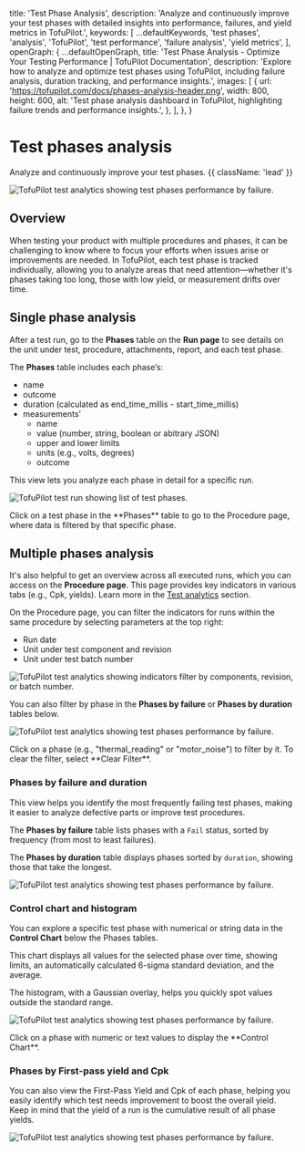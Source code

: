 
  title: 'Test Phase Analysis',
  description:
    'Analyze and continuously improve your test phases with detailed insights into performance, failures, and yield metrics in TofuPilot.',
  keywords: [
    ...defaultKeywords,
    'test phases',
    'analysis',
    'TofuPilot',
    'test performance',
    'failure analysis',
    'yield metrics',
  ],
  openGraph: {
    ...defaultOpenGraph,
    title:
      'Test Phase Analysis - Optimize Your Testing Performance | TofuPilot Documentation',
    description:
      'Explore how to analyze and optimize test phases using TofuPilot, including failure analysis, duration tracking, and performance insights.',
    images: [
      {
        url: 'https://tofupilot.com/docs/phases-analysis-header.png',
        width: 800,
        height: 600,
        alt: 'Test phase analysis dashboard in TofuPilot, highlighting failure trends and performance insights.',
      },
    ],
  },
}

# Test phases analysis

Analyze and continuously improve your test phases. {{ className: 'lead' }}

<Image
  src="/phases-analysis-header.png"
  alt="TofuPilot test analytics showing test phases performance by failure."
/>

## Overview

When testing your product with multiple procedures and phases, it can be challenging to know where to focus your efforts when issues arise or improvements are needed. In TofuPilot, each test phase is tracked individually, allowing you to analyze areas that need attention—whether it's phases taking too long, those with low yield, or measurement drifts over time.

## Single phase analysis

After a test run, go to the **Phases** table on the **Run page** to see details on the unit under test, procedure, attachments, report, and each test phase.

The **Phases** table includes each phase’s:

- name
- outcome
- duration (calculated as end_time_millis - start_time_millis)
- measurements’
  - name
  - value (number, string, boolean or abitrary JSON)
  - upper and lower limits
  - units (e.g., volts, degrees)
  - outcome

This view lets you analyze each phase in detail for a specific run.

<Image
  src="/phases-analysis-page-run.png"
  alt="TofuPilot test run showing list of test phases."
/>

<Note>
  Click on a test phase in the **Phases** table to go to the Procedure page,
  where data is filtered by that specific phase.
</Note>

## Multiple phases analysis

It's also helpful to get an overview across all executed runs, which you can access on the **Procedure page**. This page provides key indicators in various tabs (e.g., Cpk, yields). Learn more in the [Test analytics](/analytics) section.

On the Procedure page, you can filter the indicators for runs within the same procedure by selecting parameters at the top right:

- Run date
- Unit under test component and revision
- Unit under test batch number

<Image
  src="/phases-analysis-page-procedure1.png"
  alt="TofuPilot test analytics showing indicators filter by components, revision, or batch number."
/>

You can also filter by phase in the **Phases by failure** or **Phases by duration** tables below.

<Image
  src="/phases-analysis-page-procedure2.png"
  alt="TofuPilot test analytics showing test phases performance by failure."
/>

<Note>
  Click on a phase (e.g., "thermal_reading" or "motor_noise") to filter by it.
  To clear the filter, select **Clear Filter**.
</Note>

### Phases by failure and duration

This view helps you identify the most frequently failing test phases, making it easier to analyze defective parts or improve test procedures.

The **Phases by failure** table lists phases with a `Fail` status, sorted by frequency (from most to least failures).

The **Phases by duration** table displays phases sorted by `duration`, showing those that take the longest.

<Image
  src="/phases-analysis-page-procedure3.png"
  alt="TofuPilot test analytics showing test phases performance by failure."
/>

### Control chart and histogram

You can explore a specific test phase with numerical or string data in the **Control Chart** below the Phases tables.

This chart displays all values for the selected phase over time, showing limits, an automatically calculated 6-sigma standard deviation, and the average.

The histogram, with a Gaussian overlay, helps you quickly spot values outside the standard range.

<Image
  src="/phases-analysis-page-procedure4.png"
  alt="TofuPilot test analytics showing test phases performance by failure."
/>

<Note>
  Click on a phase with numeric or text values to display the **Control Chart**.
</Note>

### Phases by First-pass yield and Cpk

You can also view the First-Pass Yield and Cpk of each phase, helping you easily identify which test needs improvement to boost the overall yield. Keep in mind that the yield of a run is the cumulative result of all phase yields.

<Image
  src="/phases-analysis-page-procedure5.png"
  alt="TofuPilot test analytics showing test phases performance by failure."
/>
